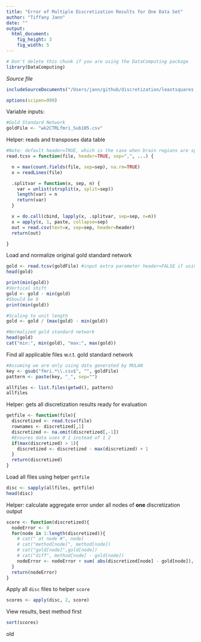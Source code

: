 ```yaml
---
title: "Error of Multiple Discretization Results for One Data Set"
author: "Tiffany Jann"
date: ""
output: 
  html_document:
    fig_height: 3
    fig_width: 5
---
```

<!-- Don't edit in between this line and the one below -->
```r
# Don't delete this chunk if you are using the DataComputing package
library(DataComputing)
```
*Source file* 
```r
includeSourceDocuments("/Users/jann/github/discretization/leastsquares.Rmd")
```
<!-- Don't edit the material above this line -->
```r
options(scipen=999)
```

Variable inputs:
```r
#Gold Standard Network
goldFile <- "wk2CTRLfmri_Sub105.csv"
```

Helper: reads and transposes data table
```r
#Note: default header=TRUE, which is the case when brain regions are specified
read.tcsv = function(file, header=TRUE, sep=",", ...) {

  n = max(count.fields(file, sep=sep), na.rm=TRUE)
  x = readLines(file)

  .splitvar = function(x, sep, n) {
    var = unlist(strsplit(x, split=sep))
    length(var) = n
    return(var)
  }

  x = do.call(cbind, lapply(x, .splitvar, sep=sep, n=n))
  x = apply(x, 1, paste, collapse=sep) 
  out = read.csv(text=x, sep=sep, header=header)
  return(out)

}
```

Load and normalize original gold standard network
```r
gold <- read.tcsv(goldFile) #input extra parameter header=FALSE if using MULAN data
head(gold)

print(min(gold))
#Vertical shift
gold <- gold - min(gold)
#Should be 0
print(min(gold))

#Scaling to unit length
gold <- gold / (max(gold) - min(gold))

#Normalized gold standard network
head(gold)
cat("min:", min(gold), "max:", max(gold))
```

Find all applicable files w.r.t. gold standard network
```r
#Assuming we are only using data generated by MULAN
key <- gsub("fmri.*\\.csv$", "", goldFile)
pattern <- paste(key, "_", sep="")

allfiles <- list.files(getwd(), pattern)
allfiles
```

Helper: gets all discretization results ready for evaluation
```r
getfile <- function(file){
  discretized <- read.tcsv(file)
  rownames <- discretized[,1]
  discretized <- na.omit(discretized[,-1])
  #Ensures data uses 0 1 instead of 1 2
  if(max(discretized) > 1){
    discretized <- discretized - max(discretized) + 1
  }
  return(discretized)
}
```

Load all files using helper `getfile`
```r
disc <- sapply(allfiles, getfile)
head(disc)
```

Helper: calculate aggregate error under all nodes of **one** discretization output
```r
score <- function(discretized){
  nodeError <- 0
  for(node in 1:length(discretized)){
    # cat(" at node #", node)
    # cat("method[node]", method[node])
    # cat("gold[node]",gold[node])
    # cat("diff", method[node] - gold[node])
    nodeError <- nodeError + sum( abs(discretized[node] - gold[node]), 1:length(discretized[node])) #this accounts for TSD
  }
  return(nodeError)
}
```

Apply all `disc` files to helper `score`
```r
scores <- apply(disc, 2, score)
```

View results, best method first
```r
sort(scores)
```

old
<!-- Helper: calculates score for a discretization result -->
<!-- ```{r} -->
<!-- score <- function(discretized){ -->
<!--   x1 <- discretized$Gene1 -->
<!--   x2 <- discretized$Gene2 -->
<!--   x3 <- discretized$Gene3 -->
<!--   x4 <- discretized$Gene4 -->
<!--   x5 <- discretized$Gene5 -->
<!--   totdiff <- sum(abs(x1 - v1), na.rm=TRUE) + sum(abs(x2 - v2), na.rm=TRUE) + sum(abs(x3 - v3), na.rm=TRUE) + sum(abs(x4 - v4), na.rm=TRUE) + sum(abs(x5 - v5), na.rm=TRUE) -->
<!--   return(totdiff) -->
<!-- } -->
<!-- ``` -->
